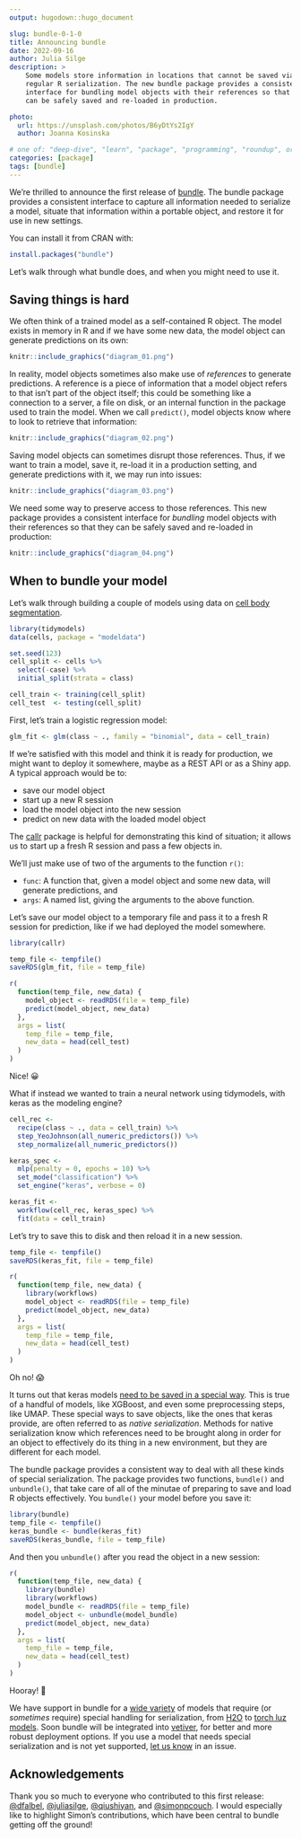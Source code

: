 ```yaml
---
output: hugodown::hugo_document

slug: bundle-0-1-0
title: Announcing bundle
date: 2022-09-16
author: Julia Silge
description: >
    Some models store information in locations that cannot be saved via 
    regular R serialization. The new bundle package provides a consistent 
    interface for bundling model objects with their references so that they 
    can be safely saved and re-loaded in production.

photo:
  url: https://unsplash.com/photos/B6yDtYs2IgY
  author: Joanna Kosinska

# one of: "deep-dive", "learn", "package", "programming", "roundup", or "other"
categories: [package] 
tags: [bundle]
---
```


We're thrilled to announce the first release of [bundle](https://rstudio.github.io/bundle/). The bundle package provides a consistent interface to capture all information needed to serialize a model, situate that information within a portable object, and restore it for use in new settings.

You can install it from CRAN with:

```r
install.packages("bundle")
```

Let's walk through what bundle does, and when you might need to use it.

## Saving things is hard

We often think of a trained model as a self-contained R object. The model exists in memory in R and if we have some new data, the model object can generate predictions on its own:

```r
knitr::include_graphics("diagram_01.png")
```

In reality, model objects sometimes also make use of *references* to generate predictions. A reference is a piece of information that a model object refers to that isn't part of the object itself; this could be something like a connection to a server, a file on disk, or an internal function in the package used to train the model. When we call `predict()`, model objects know where to look to retrieve that information:

```r
knitr::include_graphics("diagram_02.png")
```

Saving model objects can sometimes disrupt those references. Thus, if we want to train a model, save it, re-load it in a production setting, and generate predictions with it, we may run into issues:

```r
knitr::include_graphics("diagram_03.png")
```

We need some way to preserve access to those references. This new package provides a consistent interface for *bundling* model objects with their references so that they can be safely saved and re-loaded in production:

```r
knitr::include_graphics("diagram_04.png")
```

## When to bundle your model

Let's walk through building a couple of models using data on [cell body segmentation](https://modeldata.tidymodels.org/reference/cells.html).

```r
library(tidymodels)
data(cells, package = "modeldata")

set.seed(123)
cell_split <- cells %>% 
  select(-case) %>%
  initial_split(strata = class)

cell_train <- training(cell_split)
cell_test  <- testing(cell_split)
```

First, let's train a logistic regression model:

```r
glm_fit <- glm(class ~ ., family = "binomial", data = cell_train)
```

If we're satisfied with this model and think it is ready for production, we might want to deploy it somewhere, maybe as a REST API or as a Shiny app. A typical approach would be to:

-   save our model object
-   start up a new R session
-   load the model object into the new session
-   predict on new data with the loaded model object

The [callr](https://callr.r-lib.org/) package is helpful for demonstrating this kind of situation; it allows us to start up a fresh R session and pass a few objects in.

We'll just make use of two of the arguments to the function `r()`:

-   `func`: A function that, given a model object and some new data, will generate predictions, and
-   `args`: A named list, giving the arguments to the above function.

Let's save our model object to a temporary file and pass it to a fresh R session for prediction, like if we had deployed the model somewhere.

```r
library(callr)

temp_file <- tempfile()
saveRDS(glm_fit, file = temp_file)

r(
  function(temp_file, new_data) {
    model_object <- readRDS(file = temp_file)
    predict(model_object, new_data)
  },
  args = list(
    temp_file = temp_file,
    new_data = head(cell_test)
  )
)
```

Nice! 😀

What if instead we wanted to train a neural network using tidymodels, with keras as the modeling engine?

```r
cell_rec <- 
  recipe(class ~ ., data = cell_train) %>%
  step_YeoJohnson(all_numeric_predictors()) %>%
  step_normalize(all_numeric_predictors())

keras_spec <- 
  mlp(penalty = 0, epochs = 10) %>% 
  set_mode("classification") %>% 
  set_engine("keras", verbose = 0) 

keras_fit <- 
  workflow(cell_rec, keras_spec) %>%
  fit(data = cell_train)
```

Let's try to save this to disk and then reload it in a new session.

```r
temp_file <- tempfile()
saveRDS(keras_fit, file = temp_file)

r(
  function(temp_file, new_data) {
    library(workflows)
    model_object <- readRDS(file = temp_file)
    predict(model_object, new_data)
  },
  args = list(
    temp_file = temp_file,
    new_data = head(cell_test)
  )
)
```

Oh no! 😱

It turns out that keras models [need to be saved in a special way](https://tensorflow.rstudio.com/guides/keras/serialization_and_saving.html). This is true of a handful of models, like XGBoost, and even some preprocessing steps, like UMAP. These special ways to save objects, like the ones that keras provide, are often referred to as *native serialization*. Methods for native serialization know which references need to be brought along in order for an object to effectively do its thing in a new environment, but they are different for each model.

The bundle package provides a consistent way to deal with all these kinds of special serialization. The package provides two functions, `bundle()` and `unbundle()`, that take care of all of the minutae of preparing to save and load R objects effectively. You `bundle()` your model before you save it:

```r
library(bundle)
temp_file <- tempfile()
keras_bundle <- bundle(keras_fit)
saveRDS(keras_bundle, file = temp_file)
```

And then you `unbundle()` after you read the object in a new session:

```r
r(
  function(temp_file, new_data) {
    library(bundle)
    library(workflows)
    model_bundle <- readRDS(file = temp_file)
    model_object <- unbundle(model_bundle)
    predict(model_object, new_data)
  },
  args = list(
    temp_file = temp_file,
    new_data = head(cell_test)
  )
)
```

Hooray! 🎉

We have support in bundle for a [wide variety](https://rstudio.github.io/bundle/reference/) of models that require (or *sometimes* require) special handling for serialization, from [H2O](https://h2o.ai/) to [torch luz models](https://mlverse.github.io/luz/). Soon bundle will be integrated into [vetiver](https://vetiver.rstudio.com/), for better and more robust deployment options. If you use a model that needs special serialization and is not yet supported, [let us know](https://github.com/rstudio/bundle/issues) in an issue.

## Acknowledgements

Thank you so much to everyone who contributed to this first release: [\@dfalbel](https://github.com/dfalbel), [\@juliasilge](https://github.com/juliasilge), [\@qiushiyan](https://github.com/qiushiyan), and [\@simonpcouch](https://github.com/simonpcouch). I would especially like to highlight Simon's contributions, which have been central to bundle getting off the ground!
